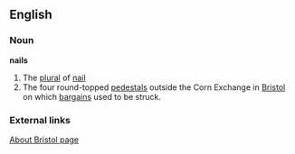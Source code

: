 ==English==
===Noun===
'''nails'''
# The [[plural]] of [[nail]]
# The four round-topped [[pedestal]]s outside the Corn Exchange in [[Bristol]] on which [[bargain]]s used to be struck.
===External links===
[http://www.about-bristol.co.uk/eye-03.asp About Bristol page]